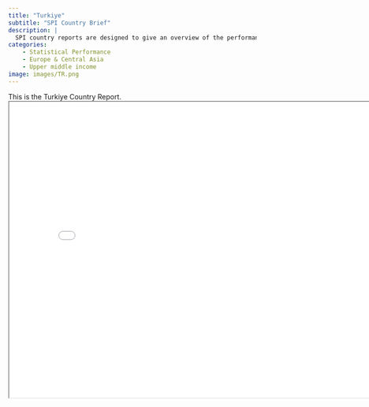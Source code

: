 ```yaml
---
title: "Turkiye"
subtitle: "SPI Country Brief"
description: |
  SPI country reports are designed to give an overview of the performance of Turkiye.
categories:
    - Statistical Performance
    - Europe & Central Asia
    - Upper middle income
image: images/TR.png
---
```


This is the Turkiye Country Report.
<iframe src="charts/Turkiye_chart.html" width="800" height="600"></iframe>

